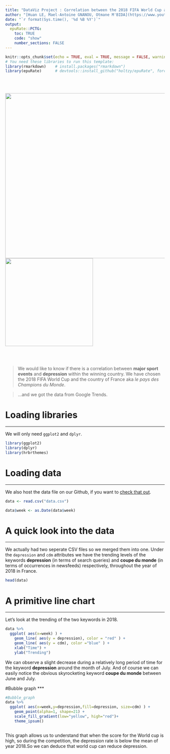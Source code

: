 ```yaml
---
title: "DataViz Project : Correlation between the 2018 FIFA World Cup and depression"
author: "[Huan LE, Mael-Antoine GNANOU, Otmane M'BIDA](https://www.youtube.com/watch?v=dQw4w9WgXcQ)"
date: "`r format(Sys.time(), '%d %B %Y')`"
output:
  epuRate::PCTG:
    toc: TRUE
    code: "show"
    number_sections: FALSE
---
```


```r
knitr::opts_chunk$set(echo = TRUE, eval = TRUE, message = FALSE, warning = FALSE, fig.align='center')
# You need these libraries to run this template:
library(rmarkdown)    # install.packages("rmarkdown") 
library(epuRate)      # devtools::install_github("holtzy/epuRate", force=TRUE)
```

<br><br>

![](cdm.jpg){width=520px} ![](depression.jpg){width=277px}

<br><br>

>We would like to know if there is a correlation between **major sport events** and **depression** within the winning country. We have chosen the 2018 FIFA World Cup and the country of France aka *le pays des Champions du Monde*.

>...and we got the data from Google Trends.



# Loading libraries
***
We will only need `ggplot2` and `dplyr`.

```r
library(ggplot2)
library(dplyr)
library(hrbrthemes)
```




# Loading data
***
We also host the data file on our Github, if you want to [check that out](https://github.com/huanlebui/DataVizProject/blob/master/data.csv).

```r
data <- read.csv("data.csv")

data$week <- as.Date(data$week)

```



# A quick look into the data
***
We actually had two seperate CSV files so we merged them into one. Under the `depression` and `cdm` attributes we have the trending levels of the keywords **depression** (in terms of search queries) and **coupe du monde** (in terms of occurrences in newsfeeds) respectively, throughout the year of 2018 in France.

```r
head(data)
```



# A primitive line chart
***
Let's look at the trending of the two keywords in 2018.

```r
data %>%
  ggplot( aes(x=week) ) +
    geom_line( aes(y = depression), color = "red" ) +
    geom_line( aes(y = cdm), color ="blue" ) +
    xlab("Time") +
    ylab("Trending")

```


We can observe a slight decrease during a relatively long period of time for the keyword **depression** around the month of July. And of course we can easily notice the obvious skyrocketing keyword **coupe du monde** between June and July.

#Bubble graph
***

```r
#Bubble_graph
data %>%
  ggplot( aes(x=week,y=depression,fill=depression, size=cdm) ) +
    geom_point(alpha=1, shape=21) +
    scale_fill_gradient(low="yellow", high="red")+
    theme_ipsum()



```

This graph allows us to  understand that when the score for the World cup is high, so during the competition, the depression rate is below the mean of year 2018.So we can deduce that world cup can reduce depression.
